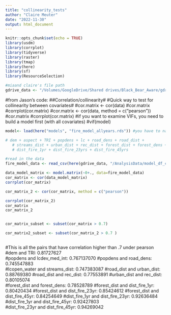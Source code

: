 ```yaml
---
title: "collinearity_tests"
author: "Claire Meuter"
date: "2022-11-30"
output: html_document
---
```


```r
knitr::opts_chunk$set(echo = TRUE)
library(usdm)
library(corrplot)
library(tidyverse)
library(raster)
library(tmap)
library(here)
library(sf)
library(ResourceSelection)

#miaand claire's file path
gdrive_data <- "/Volumes/GoogleDrive/Shared drives/Black_Bear_Aware/gdrive_data"

```
#from Jason's code: 
##Correlation/collinearity#
#Quick way to test for collinearity between covariates#
#cor.matrix <- cor(data)
#cor.matrix
#corrplot(cor.matrix)
#cor.matrix <- cor(data, method = c("pearson"))
#cor.matrix
#corrplot(cor.matrix)
#if you want to examine VIFs, you need to build a model first (with all covariates)
#vif(model)

```r
model<- load(here("models", "fire_model_allyears.rds")) #you have to name the object "model or it will not read in right

# dem + aspect + TRI + popdens + lc + road_dens + road_dist + 
   # streams_dist + urban_dist + rec_dist + forest_dist + forest_dens + 
   # dist_fire_1yr + dist_fire_23yrs + dist_fire_45yrs

```


```r
#read in the data
fire_model_data <- read_csv(here(gdrive_data, "/AnalysisData/model_df_climate/11_28_2022/fire_model_data_allyears.csv"))

```
```r
data_model_matrix <- model.matrix(~0+., data=fire_model_data) 
cor_matrix <- cor(data_model_matrix)
corrplot(cor_matrix)

cor_matrix_2 <- cor(cor_matrix, method = c("pearson"))

corrplot(cor_matrix_2)
cor_matrix
cor_matrix_2


cor_matrix_subset <- subset(cor_matrix > 0.7)

cor_matrix2_subset <- subset(cor_matrix_2 > 0.7 )



```
#This is all the pairs that have correlation higher than .7 under pearson
#dem and TRI: 0.81727627  
#popdens and lcdev_med_int: 0.767137070
#popdens and road_dens:   0.745547883   
#lcopen_water and streams_dist: 0.747383087
#road_dist and urban_dist: 0.88769380
#road_dist and rec_dist: 0.77553891
#urban_dist and rec_dist: 0.80105074  
#forest_dist and forest_dens: 0.78528789
#forest_dist and dist_fire_1yr: 0.80420434
#forest_dist and dist_fire_23yr: 0.85424612
#forest_dist and dist_fire_45yr: 0.84254649
#dist_fire_1yr and dist_fire_23yr: 0.92636484      
#dist_fire_1yr and dist_fire_45yr: 0.92427803      
#dist_fire_23yr and dist_fire_45yr: 0.94269042
